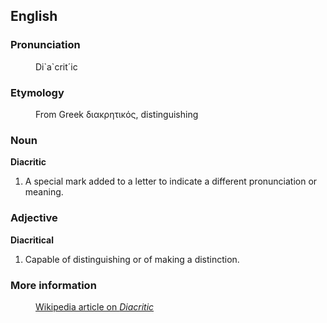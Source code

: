 == English ==

=== Pronunciation ===

:Di`a`crit´ic

=== Etymology ===

:From Greek διακρητικός, distinguishing

=== Noun ===
'''Diacritic'''

#A special mark added to a letter to indicate a different pronunciation or meaning.

=== Adjective ===
'''Diacritical'''

#Capable of distinguishing or of making a distinction.

=== More information ===

:[http://en.wikipedia.org/wiki/Diacritic Wikipedia article on ''Diacritic'']